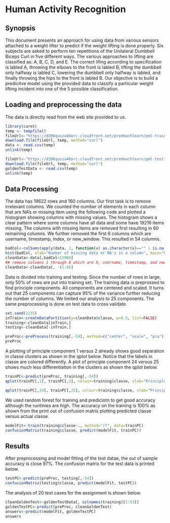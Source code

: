 # Human Activity Recognition

## Synopsis

This document presents an approach for using data from various sensors attached to a weight lifter to predict if  the weight lifting is done properly. Six subjects are asked to perform ten repetitions of the Unilateral Dumbbell Biceps Curl in five different ways. The various approaches to lifting are classified as: A, B, C, D, and E. The correct lifing according to specification is labled A, throwing the elbows to the front is labled B, lifting the dumbbell only halfway is labled C, lowering the dumbbell only halfway is labled,  and finally throwing the hips to the front is labled B. Our objective is to build a predicitve model using the provided data to classify a particular weight lifting incident into one of the 5 possible classification.

## Loading and preprocessing the data
The data is directly read from the web site provided to us.
```r
library(caret)
temp <- tempfile()
fileUrl<-"https://d396qusza40orc.cloudfront.net/predmachlearn/pml-training.csv"
download.file(fileUrl, temp, method="curl")
data <- read.csv(temp)
unlink(temp)

fileUrl<-"https://d396qusza40orc.cloudfront.net/predmachlearn/pml-testing.csv"
download.file(fileUrl, temp, method="curl")
goldenTestData <- read.csv(temp)
unlink(temp)

```


## Data Processing

The data has 19622 rows and 160 columns. Our first task is to remove irrelevant columns. We counted the number of elements in each column that are NA's or missing item using the following code and plotted a histogram showing columns with missing values. The histogram shows a clear pattern where some columns have all data and some have 19216 items missing. The columns with missing items are removed first resulting in 60 remaining columns. We further removed the first 6 columns which are username, timestamp, index, or new_window. This resulted in 54 columns.


```r
badCol<-colSums(apply(data, 2, function(x) as.character(x)=="" | is.na(x)))
hist(badCol, xlab="Number of missing data or NA's in a column", main="Unimportant Columns of Data", col="red")
cleanData<-data[,badCol<15000]
## remove columns 1 through 6 which are X, username, timestamp, and new_window
cleanData<-cleanData[, -(1:6)]
```

Data is divided into training and testing. Since the number of rows in large, only 50% of rows are put into training set. The training data is preprossed to  find principle components. All components are centered and scaled. It turns out that 25 components can capture 95% of the variance further reducing the number of columns. We limited our analysis to 25 components. The same preprocessing is done on test data to cross validate.


```r

set.seed(1235)
inTrain<-createDataPartition(y=cleanData$classe, p=0.5, list=FALSE)
training<-cleanData[inTrain,]
testing<-cleanData[-inTrain,]

preProc<-preProcess(training[,-54], method=c("center", "scale", "pca"), thresh = 0.95)
preProc
```

A plotting of principle component 1 versus 2 already shows good separation in classe clusters as shown in the qplot below. Notice that the labels in classe are colored differently. A plot of principle component 24 versus 25 shows much less differentiation in the clusters as shown the qplot below.

```r
trainPC<-predict(preProc, training[,-54])
qplot(trainPC[,1], trainPC[,2], colour=training$classe, xlab="Principle Component 1", ylab="principle component 2")

qplot(trainPC[,24], trainPC[,25], colour=training$classe, xlab="Principle Component 24", ylab="principle component 25")
```


We used random forest for training and prediciotn to get good accuracy although the runtimes are high. The accuracy on the training is 100% as shown from the print out of confusion matrix plotting predicted classe versus actual classe.

```r
modelFit<-train(training$classe~., method="rf", data=trainPC)
confusionMatrix(training$classe, predict(modelFit, trainPC))
```

## Results

After preprocessing and model fitting of the test datae, the out of sample accuracy is close 97%. The confusion matrix for the test data is printed below.

```r
testPC<-predict(preProc, testing[,-54])
confusionMatrix(testing$classe, predict(modelFit, testPC))
```

The analysis of 20 test cases for the assignment is shown below.

```r
cleanGoldenTest<-goldenTestData[, colnames(training)[1:53]]
goldenTestPC<-predict(preProc, cleanGoldenTest)
answers<-predict(modelFit, goldenTestPC)
answers
```

